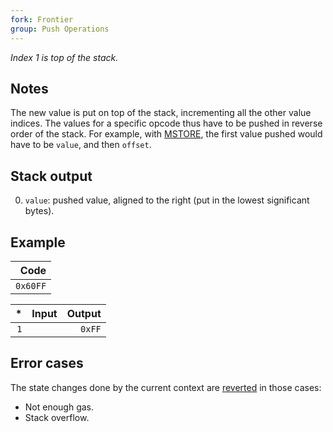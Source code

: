 ```yaml
---
fork: Frontier
group: Push Operations
---
```


*Index 1 is top of the stack.*

## Notes

The new value is put on top of the stack, incrementing all the other value indices. The values for a specific opcode thus have to be pushed in reverse order of the stack. For example, with [MSTORE](/#52), the first value pushed would have to be `value`, and then `offset`.

## Stack output

0. `value`: pushed value, aligned to the right (put in the lowest significant bytes).

## Example

| Code |
|-----:|
| `0x60FF` |

| * | Input | Output |
|--:|------:|-------:|
| `1` | | `0xFF` |

## Error cases

The state changes done by the current context are [reverted](#FD) in those cases:
- Not enough gas.
- Stack overflow.
